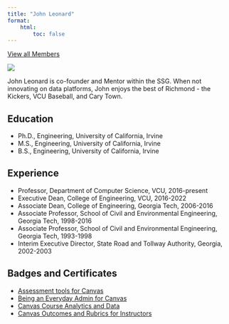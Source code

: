 ```yaml
---
title: "John Leonard"
format:
    html:
        toc: false
---
```

<a id="goback-btn" href="./index.html">
<i class="bi bi-arrow-left-circle"></i>
View all Members
</a>

::: {.profile-wrap}

::: {.profile-bio}

::: {.profile-pic-frame}

::: {.profile-pic}

![](../assets/jdleonard-2.jpg)

:::

:::


John Leonard is co-founder and Mentor within the SSG. When not innovating on data platforms, John enjoys the best of Richmond - the Kickers, VCU Baseball, and Cary Town.

## Education

* Ph.D., Engineering, University of California, Irvine
* M.S., Engineering, University of California, Irvine
* B.S., Engineering, University of California, Irvine

## Experience

* Professor, Department of Computer Science, VCU, 2016-present
* Executive Dean, College of Engineering, VCU, 2016-2022
* Associate Dean, College of Engineering, Georgia Tech, 2006-2016
* Associate Professor, School of Civil and Environmental Engineering, Georgia Tech, 1998-2016
* Associate Professor, School of Civil and Environmental Engineering, Georgia Tech, 1993-1998
* Interim Executive Director, State Road and Tollway Authority, Georgia, 2002-2003

## Badges and Certificates

* [Assessment tools for Canvas](https://api.badgr.io/public/assertions/IQDR3GaGQhawDLySZRlslQ?identity__email=jdleonard%40vcu.edu)
* [Being an Everyday Admin for Canvas](https://api.badgr.io/public/assertions/qzKptTDGQbKjC4SV09eKXw?identity__email=jdleonard%40vcu.edu)
* [Canvas Course Analytics and Data](https://api.badgr.io/public/assertions/iz714Pn7Qn2RYJOUiI9VPA?identity__email=jdleonard%40vcu.edu)
* [Canvas Outcomes and Rubrics for Instructors](https://api.badgr.io/public/assertions/cRD0xj25QWqwo_IBj5nzdQ?identity__email=jdleonard%40vcu.edu)


:::
                   
:::

